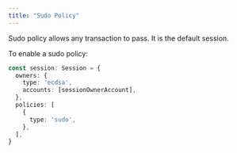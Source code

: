 ```yaml
---
title: "Sudo Policy"
---
```


Sudo policy allows any transaction to pass. It is the default session.

To enable a sudo policy:

```ts {6-10}
const session: Session = {
  owners: {
    type: 'ecdsa',
    accounts: [sessionOwnerAccount],
  },
  policies: [
    {
      type: 'sudo',
    },
  ],
}
```
